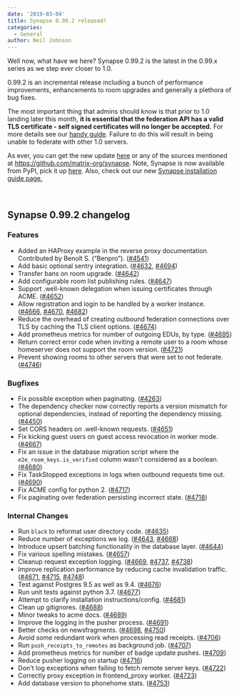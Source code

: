 ```yaml
---
date: '2019-03-04'
title: Synapse 0.99.2 released!
categories:
  - General
author: Neil Johnson
---
```


Well now, what have we here? Synapse 0.99.2 is the latest in the 0.99.x series as we step ever closer to 1.0.

0.99.2 is an incremental release including a bunch of performance improvements, enhancements to room upgrades and generally a plethora of bug fixes.

The most important thing that admins should know is that prior to 1.0 landing later this month, <strong>it is essential that the federation API has a valid TLS certificate - self signed certificates will no longer be accepted.</strong> For more details see our <a href="https://github.com/matrix-org/synapse/blob/master/docs/MSC1711_certificates_FAQ.md">handy guide</a>. Failure to do this will result in being unable to federate with other 1.0 servers.

As ever, you can get the new update <a href="https://github.com/matrix-org/synapse/releases/tag/v0.99.2">here</a> or any of the sources mentioned at <a href="https://github.com/matrix-org/synapse">https://github.com/matrix-org/synapse</a>. Note, Synapse is now available from PyPI, pick it up <a href="https://pypi.org/project/matrix-synapse/">here</a>. Also, check out our new <a href="https://matrix.org/docs/guides/installing-synapse">Synapse installation guide page.</a>

&nbsp;
<h2>Synapse 0.99.2 changelog</h2>
<h3>Features</h3>
<ul>
 	<li>Added an HAProxy example in the reverse proxy documentation. Contributed by Benoît S. (“Benpro”). (<a href="https://github.com/matrix-org/synapse/issues/4541" data-hovercard-type="issue" data-hovercard-url="/matrix-org/synapse/issues/4541/hovercard">#4541</a>)</li>
 	<li>Add basic optional sentry integration. (<a href="https://github.com/matrix-org/synapse/issues/4632" data-hovercard-type="pull_request" data-hovercard-url="/matrix-org/synapse/pull/4632/hovercard">#4632</a>, <a href="https://github.com/matrix-org/synapse/issues/4694" data-hovercard-type="pull_request" data-hovercard-url="/matrix-org/synapse/pull/4694/hovercard">#4694</a>)</li>
 	<li>Transfer bans on room upgrade. (<a href="https://github.com/matrix-org/synapse/issues/4642" data-hovercard-type="pull_request" data-hovercard-url="/matrix-org/synapse/pull/4642/hovercard">#4642</a>)</li>
 	<li>Add configurable room list publishing rules. (<a href="https://github.com/matrix-org/synapse/issues/4647" data-hovercard-type="pull_request" data-hovercard-url="/matrix-org/synapse/pull/4647/hovercard">#4647</a>)</li>
 	<li>Support .well-known delegation when issuing certificates through ACME. (<a href="https://github.com/matrix-org/synapse/issues/4652" data-hovercard-type="pull_request" data-hovercard-url="/matrix-org/synapse/pull/4652/hovercard">#4652</a>)</li>
 	<li>Allow registration and login to be handled by a worker instance. (<a href="https://github.com/matrix-org/synapse/issues/4666" data-hovercard-type="pull_request" data-hovercard-url="/matrix-org/synapse/pull/4666/hovercard">#4666</a>, <a href="https://github.com/matrix-org/synapse/issues/4670" data-hovercard-type="pull_request" data-hovercard-url="/matrix-org/synapse/pull/4670/hovercard">#4670</a>, <a href="https://github.com/matrix-org/synapse/issues/4682" data-hovercard-type="pull_request" data-hovercard-url="/matrix-org/synapse/pull/4682/hovercard">#4682</a>)</li>
 	<li>Reduce the overhead of creating outbound federation connections over TLS by caching the TLS client options. (<a href="https://github.com/matrix-org/synapse/issues/4674" data-hovercard-type="pull_request" data-hovercard-url="/matrix-org/synapse/pull/4674/hovercard">#4674</a>)</li>
 	<li>Add prometheus metrics for number of outgoing EDUs, by type. (<a href="https://github.com/matrix-org/synapse/issues/4695" data-hovercard-type="pull_request" data-hovercard-url="/matrix-org/synapse/pull/4695/hovercard">#4695</a>)</li>
 	<li>Return correct error code when inviting a remote user to a room whose homeserver does not support the room version. (<a href="https://github.com/matrix-org/synapse/issues/4721" data-hovercard-type="pull_request" data-hovercard-url="/matrix-org/synapse/pull/4721/hovercard">#4721</a>)</li>
 	<li>Prevent showing rooms to other servers that were set to not federate. (<a href="https://github.com/matrix-org/synapse/issues/4746" data-hovercard-type="pull_request" data-hovercard-url="/matrix-org/synapse/pull/4746/hovercard">#4746</a>)</li>
</ul>
<h3>Bugfixes</h3>
<ul>
 	<li>Fix possible exception when paginating. (<a href="https://github.com/matrix-org/synapse/issues/4263" data-hovercard-type="pull_request" data-hovercard-url="/matrix-org/synapse/pull/4263/hovercard">#4263</a>)</li>
 	<li>The dependency checker now correctly reports a version mismatch for optional
dependencies, instead of reporting the dependency missing. (<a href="https://github.com/matrix-org/synapse/issues/4450" data-hovercard-type="pull_request" data-hovercard-url="/matrix-org/synapse/pull/4450/hovercard">#4450</a>)</li>
 	<li>Set CORS headers on .well-known requests. (<a href="https://github.com/matrix-org/synapse/issues/4651" data-hovercard-type="pull_request" data-hovercard-url="/matrix-org/synapse/pull/4651/hovercard">#4651</a>)</li>
 	<li>Fix kicking guest users on guest access revocation in worker mode. (<a href="https://github.com/matrix-org/synapse/issues/4667" data-hovercard-type="pull_request" data-hovercard-url="/matrix-org/synapse/pull/4667/hovercard">#4667</a>)</li>
 	<li>Fix an issue in the database migration script where the
<code>e2e_room_keys.is_verified</code> column wasn't considered as
a boolean. (<a href="https://github.com/matrix-org/synapse/issues/4680" data-hovercard-type="issue" data-hovercard-url="/matrix-org/synapse/issues/4680/hovercard">#4680</a>)</li>
 	<li>Fix TaskStopped exceptions in logs when outbound requests time out. (<a href="https://github.com/matrix-org/synapse/issues/4690" data-hovercard-type="pull_request" data-hovercard-url="/matrix-org/synapse/pull/4690/hovercard">#4690</a>)</li>
 	<li>Fix ACME config for python 2. (<a href="https://github.com/matrix-org/synapse/issues/4717" data-hovercard-type="pull_request" data-hovercard-url="/matrix-org/synapse/pull/4717/hovercard">#4717</a>)</li>
 	<li>Fix paginating over federation persisting incorrect state. (<a href="https://github.com/matrix-org/synapse/issues/4718" data-hovercard-type="pull_request" data-hovercard-url="/matrix-org/synapse/pull/4718/hovercard">#4718</a>)</li>
</ul>
<h3>Internal Changes</h3>
<ul>
 	<li>Run <code>black</code> to reformat user directory code. (<a href="https://github.com/matrix-org/synapse/issues/4635" data-hovercard-type="pull_request" data-hovercard-url="/matrix-org/synapse/pull/4635/hovercard">#4635</a>)</li>
 	<li>Reduce number of exceptions we log. (<a href="https://github.com/matrix-org/synapse/issues/4643" data-hovercard-type="pull_request" data-hovercard-url="/matrix-org/synapse/pull/4643/hovercard">#4643</a>, <a href="https://github.com/matrix-org/synapse/issues/4668" data-hovercard-type="pull_request" data-hovercard-url="/matrix-org/synapse/pull/4668/hovercard">#4668</a>)</li>
 	<li>Introduce upsert batching functionality in the database layer. (<a href="https://github.com/matrix-org/synapse/issues/4644" data-hovercard-type="pull_request" data-hovercard-url="/matrix-org/synapse/pull/4644/hovercard">#4644</a>)</li>
 	<li>Fix various spelling mistakes. (<a href="https://github.com/matrix-org/synapse/issues/4657" data-hovercard-type="pull_request" data-hovercard-url="/matrix-org/synapse/pull/4657/hovercard">#4657</a>)</li>
 	<li>Cleanup request exception logging. (<a href="https://github.com/matrix-org/synapse/issues/4669" data-hovercard-type="pull_request" data-hovercard-url="/matrix-org/synapse/pull/4669/hovercard">#4669</a>, <a href="https://github.com/matrix-org/synapse/issues/4737" data-hovercard-type="pull_request" data-hovercard-url="/matrix-org/synapse/pull/4737/hovercard">#4737</a>, <a href="https://github.com/matrix-org/synapse/issues/4738" data-hovercard-type="pull_request" data-hovercard-url="/matrix-org/synapse/pull/4738/hovercard">#4738</a>)</li>
 	<li>Improve replication performance by reducing cache invalidation traffic. (<a href="https://github.com/matrix-org/synapse/issues/4671" data-hovercard-type="pull_request" data-hovercard-url="/matrix-org/synapse/pull/4671/hovercard">#4671</a>, <a href="https://github.com/matrix-org/synapse/issues/4715" data-hovercard-type="pull_request" data-hovercard-url="/matrix-org/synapse/pull/4715/hovercard">#4715</a>, <a href="https://github.com/matrix-org/synapse/issues/4748" data-hovercard-type="pull_request" data-hovercard-url="/matrix-org/synapse/pull/4748/hovercard">#4748</a>)</li>
 	<li>Test against Postgres 9.5 as well as 9.4. (<a href="https://github.com/matrix-org/synapse/issues/4676" data-hovercard-type="pull_request" data-hovercard-url="/matrix-org/synapse/pull/4676/hovercard">#4676</a>)</li>
 	<li>Run unit tests against python 3.7. (<a href="https://github.com/matrix-org/synapse/issues/4677" data-hovercard-type="pull_request" data-hovercard-url="/matrix-org/synapse/pull/4677/hovercard">#4677</a>)</li>
 	<li>Attempt to clarify installation instructions/config. (<a href="https://github.com/matrix-org/synapse/issues/4681" data-hovercard-type="pull_request" data-hovercard-url="/matrix-org/synapse/pull/4681/hovercard">#4681</a>)</li>
 	<li>Clean up gitignores. (<a href="https://github.com/matrix-org/synapse/issues/4688" data-hovercard-type="pull_request" data-hovercard-url="/matrix-org/synapse/pull/4688/hovercard">#4688</a>)</li>
 	<li>Minor tweaks to acme docs. (<a href="https://github.com/matrix-org/synapse/issues/4689" data-hovercard-type="pull_request" data-hovercard-url="/matrix-org/synapse/pull/4689/hovercard">#4689</a>)</li>
 	<li>Improve the logging in the pusher process. (<a href="https://github.com/matrix-org/synapse/issues/4691" data-hovercard-type="pull_request" data-hovercard-url="/matrix-org/synapse/pull/4691/hovercard">#4691</a>)</li>
 	<li>Better checks on newsfragments. (<a href="https://github.com/matrix-org/synapse/issues/4698" data-hovercard-type="pull_request" data-hovercard-url="/matrix-org/synapse/pull/4698/hovercard">#4698</a>, <a href="https://github.com/matrix-org/synapse/issues/4750" data-hovercard-type="pull_request" data-hovercard-url="/matrix-org/synapse/pull/4750/hovercard">#4750</a>)</li>
 	<li>Avoid some redundant work when processing read receipts. (<a href="https://github.com/matrix-org/synapse/issues/4706" data-hovercard-type="pull_request" data-hovercard-url="/matrix-org/synapse/pull/4706/hovercard">#4706</a>)</li>
 	<li>Run <code>push_receipts_to_remotes</code> as background job. (<a href="https://github.com/matrix-org/synapse/issues/4707" data-hovercard-type="pull_request" data-hovercard-url="/matrix-org/synapse/pull/4707/hovercard">#4707</a>)</li>
 	<li>Add prometheus metrics for number of badge update pushes. (<a href="https://github.com/matrix-org/synapse/issues/4709" data-hovercard-type="pull_request" data-hovercard-url="/matrix-org/synapse/pull/4709/hovercard">#4709</a>)</li>
 	<li>Reduce pusher logging on startup (<a href="https://github.com/matrix-org/synapse/issues/4716" data-hovercard-type="pull_request" data-hovercard-url="/matrix-org/synapse/pull/4716/hovercard">#4716</a>)</li>
 	<li>Don't log exceptions when failing to fetch remote server keys. (<a href="https://github.com/matrix-org/synapse/issues/4722" data-hovercard-type="pull_request" data-hovercard-url="/matrix-org/synapse/pull/4722/hovercard">#4722</a>)</li>
 	<li>Correctly proxy exception in frontend_proxy worker. (<a href="https://github.com/matrix-org/synapse/issues/4723" data-hovercard-type="pull_request" data-hovercard-url="/matrix-org/synapse/pull/4723/hovercard">#4723</a>)</li>
 	<li>Add database version to phonehome stats. (<a href="https://github.com/matrix-org/synapse/issues/4753" data-hovercard-type="pull_request" data-hovercard-url="/matrix-org/synapse/pull/4753/hovercard">#4753</a>)</li>
</ul>